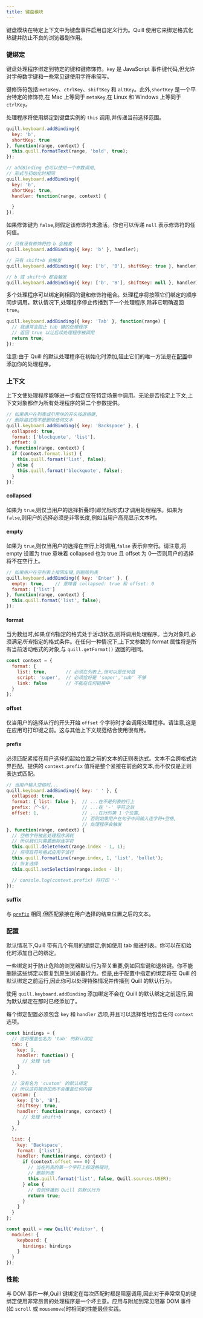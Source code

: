 ```yaml
---
title: 键盘模块
---
```


键盘模块在特定上下文中为键盘事件启用自定义行为。Quill 使用它来绑定格式化热键并防止不良的浏览器副作用。


### 键绑定

键盘处理程序绑定到特定的键和键修饰符。`key` 是 JavaScript 事件键代码,但允许对字母数字键和一些常见键使用字符串简写。

键修饰符包括:`metaKey`、`ctrlKey`、`shiftKey` 和 `altKey`。此外,`shortKey` 是一个平台特定的修饰符,在 Mac 上等同于 `metaKey`,在 Linux 和 Windows 上等同于 `ctrlKey`。

处理程序将使用绑定到键盘实例的 `this` 调用,并传递当前选择范围。

```js
quill.keyboard.addBinding({
  key: 'b',
  shortKey: true
}, function(range, context) {
  this.quill.formatText(range, 'bold', true);
});

// addBinding 也可以使用一个参数调用,
// 形式与初始化时相同
quill.keyboard.addBinding({
  key: 'b',
  shortKey: true,
  handler: function(range, context) {

  }
});
```

如果修饰键为 `false`,则假定该修饰符未激活。你也可以传递 `null` 表示修饰符的任何值。

```js
// 只有没有修饰符的 b 会触发
quill.keyboard.addBinding({ key: 'b' }, handler);

// 只有 shift+b 会触发
quill.keyboard.addBinding({ key: ['b', 'B'], shiftKey: true }, handler);

// b 或 shift+b 都会触发
quill.keyboard.addBinding({ key: ['b', 'B'], shiftKey: null }, handler);

```

多个处理程序可以绑定到相同的键和修饰符组合。处理程序将按照它们绑定的顺序同步调用。默认情况下,处理程序停止传播到下一个处理程序,除非它明确返回 `true`。


```js
quill.keyboard.addBinding({ key: 'Tab' }, function(range) {
  // 我通常会阻止 tab 键的处理程序
  // 返回 true 以让后续处理程序被调用
  return true;
});
```

注意:由于 Quill 的默认处理程序在初始化时添加,阻止它们的唯一方法是在[配置](#configuration)中添加你的处理程序。


### 上下文

上下文使处理程序能够进一步指定仅在特定场景中调用。无论是否指定上下文,上下文对象都作为所有处理程序的第二个参数提供。

```js
// 如果用户在列表或引用块的开头按退格键,
// 删除格式而不是删除任何文本
quill.keyboard.addBinding({ key: 'Backspace' }, {
  collapsed: true,
  format: ['blockquote', 'list'],
  offset: 0
}, function(range, context) {
  if (context.format.list) {
    this.quill.format('list', false);
  } else {
    this.quill.format('blockquote', false);
  }
});
```

#### collapsed

如果为 `true`,则仅当用户的选择折叠时(即光标形式)才调用处理程序。如果为 `false`,则用户的选择必须是非零长度,例如当用户高亮显示文本时。


#### empty

如果为 `true`,则仅当用户的选择在空行上时调用,`false` 表示非空行。请注意,将 empty 设置为 true 意味着 collapsed 也为 true 且 offset 为 0&mdash;否则用户的选择将不在空行上。

```js
// 如果用户在空列表上按回车键,则删除列表
quill.keyboard.addBinding({ key: 'Enter' }, {
  empty: true,    // 意味着 collapsed: true 和 offset: 0
  format: ['list']
}, function(range, context) {
  this.quill.format('list', false);
});
```


#### format

当为数组时,如果*任何*指定的格式处于活动状态,则将调用处理程序。当为对象时,必须满足*所有*指定的格式条件。在任何一种情况下,上下文参数的 format 属性将是所有当前活动格式的对象,与 `quill.getFormat()` 返回的相同。

```js
const context = {
  format: {
    list: true,       // 必须在列表上,但可以是任何值
    script: 'super',  // 必须恰好是 'super','sub' 不够
    link: false       // 不能在任何链接中
  }
};
```


#### offset

仅当用户的选择从行的开头开始 `offset` 个字符时才会调用处理程序。请注意,这是在应用可打印键之前。这与其他上下文规范结合使用很有用。


#### prefix

必须匹配紧接在用户选择的起始位置之前的文本的正则表达式。文本不会跨格式边界匹配。提供的 `context.prefix` 值将是整个紧接在前面的文本,而不仅仅是正则表达式匹配。

```js
// 当用户输入空格时...
quill.keyboard.addBinding({ key: ' ' }, {
  collapsed: true,
  format: { list: false },  // ...在不是列表的行上
  prefix: /^-$/,            // ...在 '-' 字符之后
  offset: 1,                // ...在行的第 1 个位置,
                            // 否则如果用户在句子中间输入连字符+空格,
                            // 处理程序会触发
}, function(range, context) {
  // 空格字符被此处理程序消耗
  // 所以我们只需要删除连字符
  this.quill.deleteText(range.index - 1, 1);
  // 将项目符号格式应用于该行
  this.quill.formatLine(range.index, 1, 'list', 'bullet');
  // 恢复选择
  this.quill.setSelection(range.index - 1);

  // console.log(context.prefix) 将打印 '-'
});
```

#### suffix

与 [`prefix`](#prefix) 相同,但匹配紧接在用户选择的结束位置之后的文本。


### 配置

默认情况下,Quill 带有几个有用的键绑定,例如使用 tab 缩进列表。你可以在初始化时添加自己的绑定。

一些绑定对于防止危险的浏览器默认行为至关重要,例如回车键和退格键。你不能删除这些绑定以恢复到原生浏览器行为。但是,由于配置中指定的绑定将在 Quill 的默认绑定之前运行,因此你可以处理特殊情况并传播到 Quill 的默认行为。

使用 `quill.keyboard.addBinding` 添加绑定不会在 Quill 的默认绑定之前运行,因为默认绑定在那时已经添加了。

每个绑定配置必须包含 `key` 和 `handler` 选项,并且可以选择性地包含任何 `context` 选项。

```javascript
const bindings = {
  // 这将覆盖也名为 'tab' 的默认绑定
  tab: {
    key: 9,
    handler: function() {
      // 处理 tab
    }
  },

  // 没有名为 'custom' 的默认绑定
  // 所以这将被添加而不会覆盖任何内容
  custom: {
    key: ['b', 'B'],
    shiftKey: true,
    handler: function(range, context) {
      // 处理 shift+b
    }
  },

  list: {
    key: 'Backspace',
    format: ['list'],
    handler: function(range, context) {
      if (context.offset === 0) {
        // 当在列表的第一个字符上按退格键时,
        // 删除列表
        this.quill.format('list', false, Quill.sources.USER);
      } else {
        // 否则传播到 Quill 的默认行为
        return true;
      }
    }
  }
};

const quill = new Quill('#editor', {
  modules: {
    keyboard: {
      bindings: bindings
    }
  }
});
```


### 性能

与 DOM 事件一样,Quill 键绑定在每次匹配时都是阻塞调用,因此对于非常常见的键绑定使用非常昂贵的处理程序是一个坏主意。应用与附加到常见阻塞 DOM 事件(如 `scroll` 或 `mousemove`)时相同的性能最佳实践。
